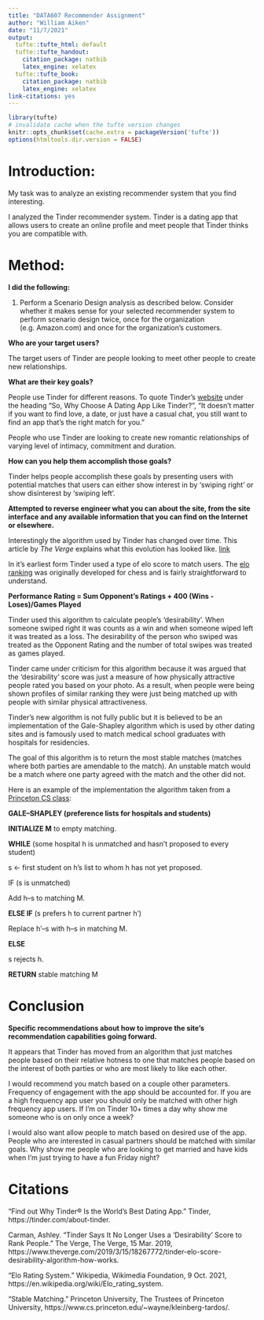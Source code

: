 ```yaml
---
title: "DATA607 Recommender Assignment"
author: "William Aiken"
date: "11/7/2021"
output:
  tufte::tufte_html: default
  tufte::tufte_handout:
    citation_package: natbib
    latex_engine: xelatex
  tufte::tufte_book:
    citation_package: natbib
    latex_engine: xelatex
link-citations: yes
---
```


```r
library(tufte)
# invalidate cache when the tufte version changes
knitr::opts_chunk$set(cache.extra = packageVersion('tufte'))
options(htmltools.dir.version = FALSE)
```
# Introduction:

My task was to analyze an existing recommender system that you find interesting.

I analyzed the Tinder recommender system.  Tinder is a dating app that allows users to create an online profile and meet people that Tinder thinks you are compatible with.

# Method:

__I did the following:__

1.    Perform a Scenario Design analysis as described below.  Consider whether it makes sense for your selected recommender system to perform scenario design twice, once for the organization (e.g. Amazon.com) and once for the organization's customers.

__Who are your target users?__

The target users of Tinder are people looking to meet other people to create new relationships.

__What are their key goals?__

People use Tinder for different reasons.  To quote Tinder's [website](https://tinder.com/about-tinder) under the heading "So, Why Choose A Dating App Like Tinder?", "It doesn’t matter if you want to find love, a date, or just have a casual chat, you still want to find an app that’s the right match for you."

People who use Tinder are looking to create new romantic relationships of varying level of intimacy, commitment and duration.

__How can you help them accomplish those goals?__

Tinder helps people accomplish these goals by presenting users with potential matches that users can either show interest in by 'swiping right' or show disinterest by 'swiping left'.

__Attempted to reverse engineer what you can about the site, from the site interface and any available information that you can find on the Internet or elsewhere.__
    
Interestingly the algorithm used by Tinder has changed over time.  This article by _The Verge_ explains what this evolution has looked like. [link](https://www.theverge.com/2019/3/15/18267772/tinder-elo-score-desirability-algorithm-how-works)

In it's earliest form Tinder used a type of elo score to match users.  The [elo ranking](https://en.wikipedia.org/wiki/Elo_rating_system) was originally developed for chess and is fairly straightforward to understand.

__Performance Rating = Sum Opponent's Ratings + 400 (Wins - Loses)/Games Played__

Tinder used this algorithm to calculate people's 'desirability'.  When someone swiped right it was counts as a win and when someone wiped left it was treated as a loss.  The desirability of the person who swiped was treated as the Opponent Rating and the number of total swipes was treated as games played.

Tinder came under criticism for this algorithm because it was argued that the 'desirability' score was just a measure of how physically attractive people rated you based on your photo.  As a result, when people were being shown profiles of similar ranking they were just being matched up with people with similar physical attractiveness.

Tinder's new algorithm is not fully public but it is believed to be an implementation of the Gale-Shapley algorithm which is used by other dating sites and is famously used to match medical school graduates with hospitals for residencies.

The goal of this algorithm is to return the most stable matches (matches where both parties are amendable to the match).  An unstable match would be a match where one party agreed with the match and the other did not.

Here is an example of the implementation the algorithm taken from a [Princeton CS class](https://www.cs.princeton.edu/~wayne/kleinberg-tardos/pdf/01StableMatching.pdf):

__GALE–SHAPLEY (preference lists for hospitals and students)__

__INITIALIZE  M__ to empty matching.

__WHILE__  (some hospital h is unmatched and hasn’t proposed to every student)

s  ← first student on h’s list to whom h has not yet proposed.

IF  (s is unmatched)

Add h–s to matching M.

__ELSE IF__  (s prefers h to current partner hʹ)

Replace hʹ–s with h–s in matching M.

__ELSE__

s rejects h.

__RETURN__ stable matching M

# Conclusion

__Specific recommendations about how to improve the site's recommendation capabilities going forward.__ 

It appears that Tinder has moved from an algorithm that just matches people based on their relative hotness to one that matches people based on the interest of both parties or who are most likely to like each other.

I would recommend you match based on a couple other parameters.  Frequency of engagement with the app should be accounted for.  If you are a high frequency app user you should only be matched with other high frequency app users.  If I'm on Tinder 10+ times a day why show me someone who is on only once a week?

I would also want allow people to match based on desired use of the app.  People who are interested in casual partners should be matched with similar goals.  Why show me people who are looking to get married and have kids when I'm just trying to have a fun Friday night?

# Citations

“Find out Why Tinder® Is the World's Best Dating App.” Tinder, https://tinder.com/about-tinder. 

Carman, Ashley. “Tinder Says It No Longer Uses a 'Desirability' Score to Rank People.” The Verge, The Verge, 15 Mar. 2019, https://www.theverge.com/2019/3/15/18267772/tinder-elo-score-desirability-algorithm-how-works. 

“Elo Rating System.” Wikipedia, Wikimedia Foundation, 9 Oct. 2021, https://en.wikipedia.org/wiki/Elo_rating_system. 

“Stable Matching.” Princeton University, The Trustees of Princeton University, https://www.cs.princeton.edu/~wayne/kleinberg-tardos/. 




